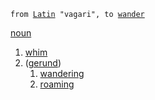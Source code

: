  from [[w:Latin|Latin]] "vagari", to [[wander]]
[[noun]]
#[[whim]]
#([[gerund]])
##[[wander]]ing
##[[roam]]ing